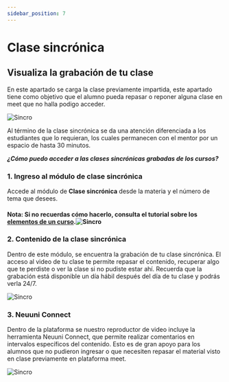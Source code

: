 ```yaml
---
sidebar_position: 7
---
```


# Clase sincrónica

## Visualiza la grabación de tu clase

En este apartado se carga la clase previamente impartida, este apartado tiene como objetivo que el alumno pueda repasar o reponer alguna clase en meet que no halla podigo acceder. 

![Sincro](./img/csincr1.jpg)

Al término de la clase sincrónica se da una atención diferenciada a los estudiantes que lo requieran, los cuales permanecen con el mentor por un espacio de hasta 30 minutos.

***¿Cómo puedo acceder a las clases sincrónicas grabadas de los cursos?***

### 1. Ingreso al módulo de clase sincrónica

Accede al módulo de **Clase sincrónica** desde la materia y el número de tema que desees.

#### Nota: Si no recuerdas cómo hacerlo, consulta el tutorial sobre los [elementos de un curso](/mentores/tutorial-extras/elementos-curso).![Sincro](./img/csincr2.jpg)

### 2. Contenido de la clase sincrónica

Dentro de este módulo, se encuentra la grabación de tu clase sincrónica. El acceso al video de tu clase te
permite repasar el contenido, recuperar algo que te perdiste o ver la clase si no pudiste estar ahí. Recuerda 
que la grabación está disponible un día hábil después del día de tu clase y podrás verla 24/7. 

![Sincro](./img/csincr3.jpg)

### 3. Neuuni Connect

Dentro de la plataforma se nuestro reproductor de video incluye la herramienta Neuuni Connect, que permite
realizar comentarios en intervalos específicos del contenido. Esto es de gran apoyo para los alumnos que no pudieron ingresar o que necesiten repasar el material visto en 
clase previamente en plataforma meet.

![Sincro](./img/csincr4.jpg)
